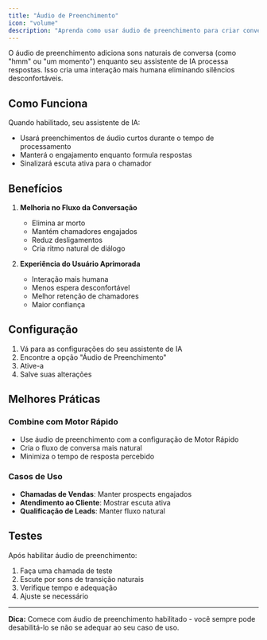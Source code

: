 ```yaml
---
title: "Áudio de Preenchimento"
icon: "volume"
description: "Aprenda como usar áudio de preenchimento para criar conversas mais naturais com seu assistente de IA"
---
```


O áudio de preenchimento adiciona sons naturais de conversa (como "hmm" ou "um momento") enquanto seu assistente de IA processa respostas. Isso cria uma interação mais humana eliminando silêncios desconfortáveis.

## Como Funciona

Quando habilitado, seu assistente de IA:

- Usará preenchimentos de áudio curtos durante o tempo de processamento
- Manterá o engajamento enquanto formula respostas
- Sinalizará escuta ativa para o chamador

## Benefícios

1. **Melhoria no Fluxo da Conversação**

   - Elimina ar morto
   - Mantém chamadores engajados
   - Reduz desligamentos
   - Cria ritmo natural de diálogo

2. **Experiência do Usuário Aprimorada**
   - Interação mais humana
   - Menos espera desconfortável
   - Melhor retenção de chamadores
   - Maior confiança

## Configuração

1. Vá para as configurações do seu assistente de IA
2. Encontre a opção "Áudio de Preenchimento"
3. Ative-a
4. Salve suas alterações

## Melhores Práticas

### Combine com Motor Rápido

- Use áudio de preenchimento com a configuração de Motor Rápido
- Cria o fluxo de conversa mais natural
- Minimiza o tempo de resposta percebido

### Casos de Uso

- **Chamadas de Vendas**: Manter prospects engajados
- **Atendimento ao Cliente**: Mostrar escuta ativa
- **Qualificação de Leads**: Manter fluxo natural

## Testes

Após habilitar áudio de preenchimento:

1. Faça uma chamada de teste
2. Escute por sons de transição naturais
3. Verifique tempo e adequação
4. Ajuste se necessário

---

**Dica:** Comece com áudio de preenchimento habilitado - você sempre pode desabilitá-lo se não se adequar ao seu caso de uso.
